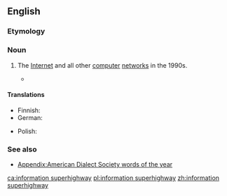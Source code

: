 ==English==

===Etymology===
{{rfelite|lang=en}}

===Noun===
{{wikipedia}}
{{en-noun|head=[[information]] [[superhighway]]|-}}

# {{label|en|dated|computing}} The [[Internet]] and all other [[computer]] [[network]]s in the 1990s.
#* {{quote-magazine
|year=1994
|month=May
|title=The Phone Phenomenon
|author=Gary Turbak
|magazine={{w|The Rotarian}}
|volume=164
|issue=5
|page=32
|pageurl=https://books.google.ro/books?id=3jEEAAAAMBAJ&pg=PA32&dq=phonery
|passage=Developed nations also are moving at high speed toward the '''information superhighway''' being spearheaded by telephone technology. Britain, France, Germany, and other European nations are experimenting with high-tech phonery.
}}

====Translations====
{{trans-top|The Internet and all other computer networks in the 1990s}}
* Finnish: {{t|fi|tiedon valtatie}}
* German: {{t+|de|Datenautobahn|f}}
{{trans-mid}}
* Polish: {{t|pl|infostrada|f}}
{{trans-bottom}}

===See also===
* [[Appendix:American Dialect Society words of the year]]

[[ca:information superhighway]]
[[pl:information superhighway]]
[[zh:information superhighway]]